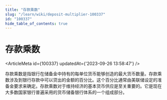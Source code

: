 ```yaml
---
title: "存款乘数"
slug: "/learn/wiki/deposit-multiplier-100337"
id: "100337"
hide_table_of_contents: true
---
```



# 存款乘数

<ArticleMeta id={100337} updatedAt={'2023-09-26 13:58:47'} />
<div className='border-solid border-b border-t-0 my-4 border-[var(--ifm-color-gray-300)]' />

存款乘数是指银行在储备金中持有的每单位货币能够创造的最大货币数量。存款乘数涉及到银行存款中可以贷出的金额的百分比。这个百分比通常由美联储设定的准备金要求来确定。存款乘数对于维持经济的基本货币供应是至关重要的。它是现在大多数国家银行普遍采用的货币储备银行体系的一个组成部分。
